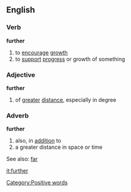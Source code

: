 ==English==
===Verb===
'''further'''
# to [[encourage]] [[growth]]
# to [[support]] [[progress]] or growth of something
===Adjective===
'''further'''
# of [[greater]] [[distance]], especially in degree
===Adverb===
'''further'''
# also, in [[addition]] to
# a greater distance in space or time

See also: [[far]]

[[it:further]]
[[Category:Positive words]]